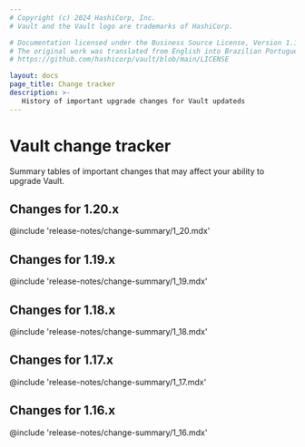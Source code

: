 ```yaml
---
# Copyright (c) 2024 HashiCorp, Inc.
# Vault and the Vault logo are trademarks of HashiCorp.

# Documentation licensed under the Business Source License, Version 1.1.
# The original work was translated from English into Brazilian Portuguese.
# https://github.com/hashicorp/vault/blob/main/LICENSE

layout: docs
page_title: Change tracker
description: >-
   History of important upgrade changes for Vault updateds
---
```


# Vault change tracker

Summary tables of important changes that may affect your ability to upgrade
Vault.

## Changes for 1.20.x

@include 'release-notes/change-summary/1_20.mdx'

## Changes for 1.19.x

@include 'release-notes/change-summary/1_19.mdx'

## Changes for 1.18.x

@include 'release-notes/change-summary/1_18.mdx'

## Changes for 1.17.x

@include 'release-notes/change-summary/1_17.mdx'

## Changes for 1.16.x

@include 'release-notes/change-summary/1_16.mdx'
